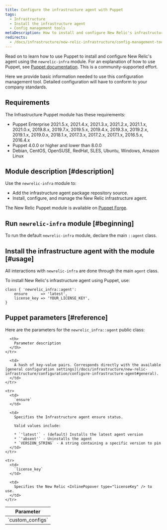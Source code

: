 ```yaml
---
title: Configure the infrastructure agent with Puppet
tags:
  - Infrastructure
  - Install the infrastructure agent
  - Config management tools
metaDescription: How to install and configure New Relic's infrastructure agent using Puppet config management.
redirects:
  - /docs/infrastructure/new-relic-infrastructure/config-management-tools/configure-new-relic-infrastructure-puppet
---
```


Read on to learn how to use Puppet to install and configure New Relic's <InlinePopover type="infrastructure" /> agent using the `newrelic-infra` module. For an explanation of how to use Puppet, see [Puppet documentation](https://docs.puppet.com). This is a community-supported effort.

Here we provide basic information needed to use this configuration management tool. Detailed configuration will have to conform to your company standards.

## Requirements

The Infrastructure Puppet module has these requirements:

* Puppet Enterprise 2021.5.x, 2021.4.x, 2021.3.x, 2021.2.x, 2021.1.x, 2021.0.x, 2019.8.x, 2019.7.x, 2019.5.x, 2019.4.x, 2019.3.x, 2019.2.x, 2019.1.x, 2019.0.x, 2018.1.x, 2017.3.x, 2017.2.x, 2017.1.x, 2016.5.x, 2016.4.x
* Puppet 4.0.0 or higher and lower than 8.0.0
* Debian, CentOS, OpenSUSE, RedHat, SLES, Ubuntu, Windows, Amazon Linux

## Module description [#description]

Use the `newrelic-infra` module to:

* Add the infrastructure agent package repository source.
* Install, configure, and manage the New Relic infrastructure agent.

The New Relic Puppet module is available on [Puppet Forge](https://forge.puppet.com/newrelic/newrelic_infra).

## Run `newrelic-infra` module [#beginning]

To run the default `newrelic-infra` module, declare the main `::agent` class.

## Install the infrastructure agent with the module [#usage]

All interactions with `newrelic-infra` are done through the main `agent` class.

To install New Relic's infrastructure agent using Puppet, use:

```
class { 'newrelic_infra::agent':
    ensure      => 'latest',
    license_key => 'YOUR_LICENSE_KEY',
}
```

## Puppet parameters [#reference]

Here are the parameters for the `newrelic_infra::agent` public class:

<table>
  <thead>
    <tr>
      <th style={{ width: "200px" }}>
        Parameter
      </th>

      <th>
        Parameter description
      </th>
    </tr>
  </thead>

  <tbody>
    <tr>
      <td>
        `custom_configs`
      </td>

      <td>
        A hash of key-value pairs. Corresponds directly with the available [general configuration settings](/docs/infrastructure/new-relic-infrastructure/configuration/configure-infrastructure-agent#general).
      </td>
    </tr>

    <tr>
      <td>
        `ensure`
      </td>

      <td>
        Specifies the Infrastructure agent ensure status.

        Valid values include:

        * `'latest'` - (default) Installs the latest agent version
        * `'absent'` - Uninstalls the agent
        * `VERSION_STRING` - A string containing a specific version to pin
      </td>
    </tr>

    <tr>
      <td>
        `license_key`
      </td>

      <td>
        Specifies the New Relic <InlinePopover type="licenseKey" /> to use.
      </td>
    </tr>
  </tbody>
</table>
